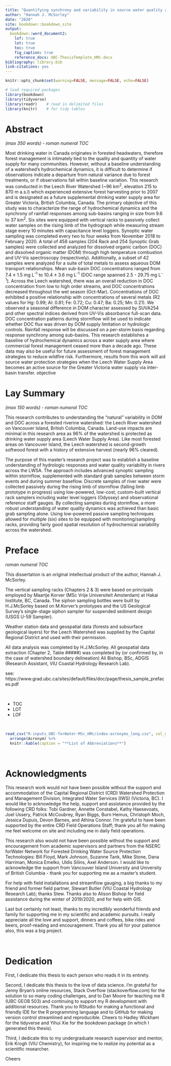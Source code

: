 ```yaml
--- 
title: "Quantifying synchrony and variability in source water quality across nested catchments of a protected second growth forested water supply area "
author: "Hannah J. McSorley"
date: "2020"
site: bookdown::bookdown_site
output:
  bookdown::word_document2:
    lof: true
    lot: true
    toc: true
    fig_caption: true
    reference_docx: UBC-ThesisTemplate_HMc.docx
bibliography: library.bib
link-citations: yes
---
```


```r

knitr::opts_chunk$set(warning=FALSE, message=FALSE, echo=FALSE)

# load required packages
library(bookdown)
library(tidyverse)
library(readr)    # read in delimited files
library(knitr)    # for tidy tables

```

# Abstract  

_(max 350 words) - roman numeral TOC_

Most drinking water in Canada originates in forested headwaters, therefore forest management is intimately tied to the quality and quantity of water supply for many communities. However, without a baseline understanding of a watershed’s hydrochemical dynamics, it is difficult to determine if observations indicate a departure from natural variance due to forest treatments, or if observations fall within baseline variation. This research was conducted in the Leech River Watershed (~96 km^2^, elevation 215 to 870 m a.s.l) which experienced extensive forest harvesting prior to 2007 and is designated as a future supplemental drinking water supply area for Greater Victoria, British Columbia, Canada. The primary objective of this study was to characterize the range of hydrochemical dynamics and the synchrony of rainfall responses among sub-basins ranging in size from 9.6 to 37 km^2^. Six sites were equipped with vertical racks to passively collect water samples on the rising limb of the hydrograph while measuring stream stage every 10 minutes with capacitance level loggers. Synoptic water sampling was completed every two to four weeks from November 2018 to February 2020. A total of 458 samples (204 Rack and 254 Synoptic Grab samples) were collected and analyzed for dissolved organic carbon (DOC) and dissolved organic matter (DOM) through high temperature combustion and UV-Vis spectroscopy (respectively). Additionally, a subset of 42 samples were analyzed for a suite of total metals to assess aqueous DOM transport relationships. Mean sub-basin DOC concentrations ranged from 7.4 ± 1.5 mg L^-1^ to 10.4 ± 3.6 mg L^-1^ (DOC range spanned 2.5 - 29.75 mg L^-1^). Across the Leech watershed, there was an overall reduction in DOC concentration from low to high order streams, and DOC concentrations decreased throughout the wet season (Oct-Mar). Concentrations of DOC exhibited a positive relationship with concentrations of several metals (R2 values for Hg: 0.99; Al: 0.81; Fe: 0.72; Cu: 0.47; Ba: 0.25; Mn: 0.21). We observed a seasonal difference in DOM character assessed by SUVA254 and other spectral indices derived from UV-Vis absorbance full-scan data. DOC concentration patterns during stormflow will be used to indicate whether DOC flux was driven by DOM supply limitation or hydrologic controls. Rainfall response will be discussed on a per-storm basis regarding response synchrony among sub-basins. This research establishes a baseline of hydrochemical dynamics across a water supply area where commercial forest management ceased more than a decade ago. These data may also be useful for future assessment of forest management strategies to reduce wildfire risk. Furthermore, results from this work will aid source water protection strategies when the Leech Water Supply Area becomes an active source for the Greater Victoria water supply via inter-basin transfer. objective

# Lay Summary 

_(max 150 words) - roman numeral TOC_

This research contributes to understanding the "natural" variability in DOM and DOC across a forested riverine watershed: the Leech River watershed on Vancouver Island, British Columbia, Canada. Land-use impacts are minimal in this research area as 96% of the watershed is protected as drinking water supply area (Leech Water Supply Area). Like most forested areas on Vancouver Island, the Leech watershed is second-growth softwood forest with a history of extensive harvest (nearly 96% cleared).

The purpose of this master's research project was to establish a baseline understanding of hydrologic responses and water quality variability in rivers across the LWSA. The approach includes advanced synoptic sampling within stormflow, supplemented with standard grab samples between storm events and during summer baseflow. Discrete samples of river water were collected passively during the rising limb of stormflow (falling limb prototype in progress) using low-powered, low-cost, custom-built vertical rack samplers including water level loggers (Odyssey) and observational reference staff gauges. By collecting samples during stormflow, a more robust understanding of water quality dynamics was achieved than basic grab sampling alone. Using low-powered passive sampling techniques allowed for multiple (six) sites to be equipped with monitoring/sampling racks, providing fairly good spatial resolution of hydrochemical variability across the watershed. 

# Preface

_roman numeral TOC_

This dissertation is an original intellectual product of the author, Hannah J. McSorley. 

The vertical sampling racks (Chapters 2 & 3) were based on principals employed by Maartje Korver (MSc Vrije Universiteit Amsterdam) at Hakai Institute, BC, Canada. The siphon sampling bottles were built by H.J.McSorley based on M.Korver's prototypes and the US Geological Survey's single-stage siphon sampler for suspended sediment design (USGS U-59 Sampler). 

Weather station data and geospatial data (forests and subsurface geological layers) for the Leech Watershed was supplied by the Capital Regional District and used with their permission.

All data analysis was completed by H.J.McSorley. All geospatial data extraction (Chapter 2, Table #####) was completed by (or confirmed by, in the case of watershed boundary delineation) Ali Bishop, BSc, ADGIS (Research Assistant, VIU Coastal Hydrology Research Lab). 

see: https://www.grad.ubc.ca/sites/default/files/doc/page/thesis_sample_prefaces.pdf

\  

* TOC
* LOT
* LOF

\  
```r
read_csv("R-inputs_UBC-forWater-MSc_HMc/index-acronyms_long.csv", col_names = TRUE) %>%
  arrange(Acronym) %>% 
  knitr::kable(caption = "**List of Abbreviations**")
```

\  

# Acknowledgments

This research work would not have been possible without the support and accommodation of the Capital Regional District (CRD) Watershed Protection and Management Division, Integrated Water Services (IWS) (Victoria, BC). I would like to acknowledge the help, support and assistance provided by the following CRD folks: Tobi Gardner, Annette Constabel, Kathy Haesevoats, Joel Ussery, Patrick McCoubrey, Ryan Biggs, Burn Hemus, Christoph Moch, Jessica Dupuis, Devon Barnes, and Athina Connor. I'm grateful to have been supported by the entire CRD Field Operations Staff; thank you all for making me feel welcome on site and including me in daily field operations. 

This research also would not have been possible without the support and encouragement from academic supervisors and partners from the NSERC forWater Network for Forested Drinking Water Source Protection Technologies: Bill Floyd, Mark Johnson, Suzanne Tank, Mike Stone, Dana Harriman, Monica Emelko, Uldis Silins, Axel Anderson. I would like to acknowledge the support from Vancouver Island University and University of British Columbia - thank you for supporting me as a master's student.  

For help with field installations and streamflow gauging, a big thanks to my friend and former field partner, Stewart Butler (VIU Coastal Hydrology Research Lab); thanks Stew. Thanks also to Alison Bishop for field assistance during the winter of 2019/2020, and for help with GIS.

Last but certainly not least, thanks to my incredibly wonderful friends and family for supporting me in my scientific and academic pursuits. I really appreciate all the love and support, dinners and coffees, bike rides and beers, proof-reading and encouragement. Thank you all for your patience also, this was a big project. 

\  

# Dedication

First, I dedicate this thesis to each person who reads it in its entirety.

Second, I dedicate this thesis to the love of data science. I'm grateful for Jenny Bryan's online resources, Stack Overflow (stackoverflow.com) for the solution to so many coding challenges, and to Dan Moore for teaching me R (UBC GEOB 503) and continuing to support my R development with additional resources. Thank you to RStudio for making a functional and friendly IDE for the R programming language and to GitHub for making version control streamlined and reproducible. Cheers to Hadley Wickham for the tidyverse and Yihui Xie for the bookdown package (in which I generated this thesis).

Third, I dedicate this to my undergraduate research supervisor and mentor, Erik Krogh (VIU Chemistry), for inspiring me to realize my potential as a scientific researcher. 

Cheers

